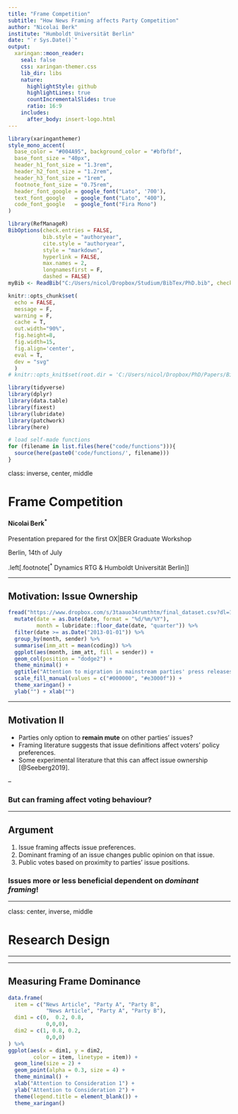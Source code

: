 ```yaml
---
title: "Frame Competition"
subtitle: "How News Framing affects Party Competition"
author: "Nicolai Berk"
institute: "Humboldt Universität Berlin"
date: "`r Sys.Date()`"
output:
  xaringan::moon_reader:
    seal: false
    css: xaringan-themer.css
    lib_dir: libs
    nature:
      highlightStyle: github
      highlightLines: true
      countIncrementalSlides: true
      ratio: 16:9
    includes:
      after_body: insert-logo.html
---
```


```r
library(xaringanthemer)
style_mono_accent(
  base_color = "#004A95", background_color = "#bfbfbf",
  base_font_size = "40px",
  header_h1_font_size = "1.3rem",
  header_h2_font_size = "1.2rem",
  header_h3_font_size = "1rem",
  footnote_font_size = "0.75rem",
  header_font_google = google_font("Lato", '700'),
  text_font_google   = google_font("Lato", "400"),
  code_font_google   = google_font("Fira Mono")
)


```

```r
library(RefManageR)
BibOptions(check.entries = FALSE, 
           bib.style = "authoryear",
           cite.style = "authoryear",
           style = "markdown",
           hyperlink = FALSE,
           max.names = 2, 
           longnamesfirst = F,
           dashed = FALSE)
myBib <- ReadBib("C:/Users/nicol/Dropbox/Studium/BibTex/PhD.bib", check = FALSE)
```

```r

knitr::opts_chunk$set(
  echo = FALSE, 
  message = F, 
  warning = F, 
  cache = T, 
  out.width="90%", 
  fig.height=8, 
  fig.width=15, 
  fig.align='center', 
  eval = T, 
  dev = "svg"
  )
# knitr::opts_knit$set(root.dir = 'C:/Users/nicol/Dropbox/PhD/Papers/Bild/github/bild')

library(tidyverse)
library(dplyr)
library(data.table)
library(fixest)
library(lubridate)
library(patchwork)
library(here)

# load self-made functions
for (filename in list.files(here("code/functions"))){
  source(here(paste0('code/functions/', filename)))
}


```


class: inverse, center, middle

# Frame Competition

#### Nicolai Berk<sup>*</sup>

Presentation prepared for the first OX|BER Graduate Workshop

Berlin, 14th of July


.left[.footnote[<sup>*</sup> Dynamics RTG & Humboldt Universität Berlin]]


---


## Motivation: Issue Ownership

```r

fread("https://www.dropbox.com/s/3taauo34rumthtm/final_dataset.csv?dl=1") %>% 
  mutate(date = as.Date(date, format = "%d/%m/%Y"),
         month = lubridate::floor_date(date, "quarter")) %>% 
  filter(date >= as.Date("2013-01-01")) %>% 
  group_by(month, sender) %>% 
  summarise(imm_att = mean(coding)) %>% 
  ggplot(aes(month, imm_att, fill = sender)) +
  geom_col(position = "dodge2") + 
  theme_minimal() +
  ggtitle("Attention to migration in mainstream parties' press releases", "2013-2019") +
  scale_fill_manual(values = c("#000000", "#e3000f")) +
  theme_xaringan() +
  ylab("") + xlab("")

```

---

## Motivation II

- Parties only option to **remain mute** on other parties' issues?
- Framing literature suggests that issue definitions affect voters' policy preferences.
- Some experimental literature that this can affect issue ownership [@Seeberg2019].

--

### But can framing affect voting behaviour?

---

## Argument

1. Issue framing affects issue preferences.
2. Dominant framing of an issue changes public opinion on that issue.
3. Public votes based on proximity to parties' issue positions.

### Issues more or less beneficial dependent on *dominant framing*!

---

class: center, inverse, middle

# Research Design

---

--- 

## Measuring Frame Dominance

```r

data.frame(
  item = c("News Article", "Party A", "Party B",
            "News Article", "Party A", "Party B"),
  dim1 = c(0,  0.2, 0.8,
            0,0,0),
  dim2 = c(1, 0.8, 0.2,
            0,0,0)
) %>% 
ggplot(aes(x = dim1, y = dim2, 
        color = item, linetype = item)) +
  geom_line(size = 2) +
  geom_point(alpha = 0.3, size = 4) + 
  theme_minimal() +
  xlab("Attention to Consideration 1") +
  ylab("Attention to Consideration 2") +
  theme(legend.title = element_blank()) +
  theme_xaringan()

```


